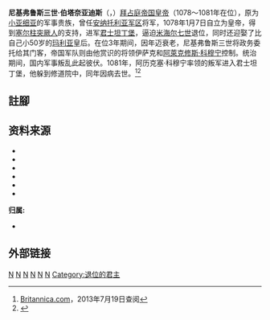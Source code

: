 {{noteTA
|1 = zh-cn:阿莱克修斯;zh-tw:阿歷克塞;zh-hk:阿历克塞;
}}

{{expand|time=2018-02-03}}

{{Infobox monarch
| name            =尼基弗鲁斯三世·伯塔奈亚迪斯<br>Νικηφόρος Βοτανειάτης
| title           =[[拜占庭皇帝列表|羅馬人的皇帝與獨裁者]]
| image= Meister der Predigtsammlung des Heiligen Johannes Chrysostomus 001.jpg
| caption         =
| succession      =[[拜占庭帝国|拜占庭帝国]]皇帝
| reign           =1078年1月7日–1081年4月1日
| predecessor     =[[米海尔七世|米海尔七世]]
| successor       =[[阿萊克修斯一世|阿萊克修斯一世]]
| spouse          = Bebdene<br />{{tsl|en|Maria of Alania|阿兰的玛利亚}}
| issue           = 
| dynasty         =
| father          =
| mother          =
| birth_date      =约1002年
| death_date      =1081年12月10日
}}
'''尼基弗鲁斯三世·伯塔奈亚迪斯'''（{{lang-el|Νικηφόρος Βοτανειάτης}}，{{bd|约1001年||1081年|}}）[[拜占庭帝国皇帝|拜占庭帝国皇帝]]（1078～1081年在位），原为[[小亚细亚|小亚细亚]]的军事贵族，曾任[[安纳托利亚军区|安纳托利亚军区]]将军，1078年1月7日自立为皇帝，得到[[塞尔柱突厥人|塞尔柱突厥人]]的支持，进军[[君士坦丁堡|君士坦丁堡]]，逼迫[[米海尔七世|米海尔七世]]退位，同时还迎娶了比自己小50岁的[[阿兰的玛利亚|玛利亚]]皇后。在位3年期间，因年迈衰老，尼基弗鲁斯三世将政务委托给其门客，帝国军队则由他赏识的将领伊萨克和[[阿历克塞一世|阿萊克修斯·科穆宁]]控制。统治期间，国内军事叛乱此起彼伏。1081年，阿历克塞·科穆宁率领的叛军进入君士坦丁堡，他躲到修道院中，同年因病去世。<ref>[http://global.britannica.com/EBchecked/topic/413997/Nicephorus-III-Botaneiates Britannica.com]，2013年7月19日查阅</ref><ref name="拜占庭帝国史">{{cite book zh |author=陈志强 |author-link=陈志强 (教授) |title=《拜占庭帝国史》|format=M |edition=1 |location=北京 |publisher=商务印书馆 |date=2003年 |pages=275页 |id= ISBN 7-100-03744-1}}</ref>

==註腳==
{{reflist}}

==资料来源==
* {{citation |last=Curta |first=Florin |year=2006 |title=Southeastern Europe in the Middle Ages, 500–1250|publisher=[[Cambridge_University_Press|Cambridge University Press]] |isbn=0-521-81539-8}}
* {{citation |last=Finlay |first=George |author-link=乔治·芬利 |year=1854 |title=History of the Byzantine and Greek Empires from 1057–1453 |volume=2 |publisher=William Blackwood & Sons}}
* {{citation | editor-last = Kazhdan | editor-first = Alexander  | editor-link=Alexander Kazhdan | year = 1991 |title = [[Oxford_Dictionary_of_Byzantium|Oxford Dictionary of Byzantium]] |volume=III | publisher = Oxford University Press | isbn = 978-0-19-504652-6}}
* {{citation | last = Norwich | first = John Julius | year = 1993 | title =Byzantium: The Apogee | publisher = Penguin | isbn = 0-14-011448-3}}
* {{citation | last = Norwich | first = John Julius | year = 1996 | title =Byzantium: The Decline and Fall | publisher = Penguin | isbn = 0-14-011449-1}}
* {{citation | last = Canduci | first = Alexander | year = 2010 | title =Triumph & Tragedy: The Rise and Fall of Rome's Immortal Emperors | publisher = Pier 9  | isbn = 978-1-74196-598-8}}

'''归属:'''
*{{EB1911 |title=Nikephoros: Nikephoros III |volume=19 |page=648 |url=https://archive.org/stream/encyclopaediabri19chisrich#page/648/mode/1up}}

==外部链接==
{{S-start}}
{{S-hou|无王朝||约1002年|1081年|12月10日}}
{{S-reg|}}
{{s-bef
| before = [[米海尔七世|米海尔七世]]
}}
{{s-ttl
| title = [[拜占庭皇帝|拜占庭皇帝]]
| years = 1078年1月7日–1081年4月1日
}}
{{s-aft
| after = [[阿莱克修斯一世|阿莱克修斯一世]]
}}
{{s-mil}}
{{s-bef
| before = {{tsl|en|Nikephoritzes|尼基弗利齐斯}}
}}
{{s-ttl
| title = [[安条克|安条克]]{{tsl|en|Dux|公爵 (拜占庭)|公爵}}
| years = 1067年–1068年
}}
{{s-aft
| after = [[彼得·利贝利西奥斯|彼得·利贝利西奥斯]]（Peter Libellisios）
}}
{{S-end}}

{{拜占庭皇帝}}

{{Authority control}}
[[Category:拜占庭皇帝|N]]
[[Category:靠政变上台的领导人|N]]
[[Category:11世纪出生|N]]
[[Category:生年不详|N]]
[[Category:11世纪逝世|N]]
[[Category:1081年逝世|N]]
[[Category:退位的君主|Category:退位的君主]]